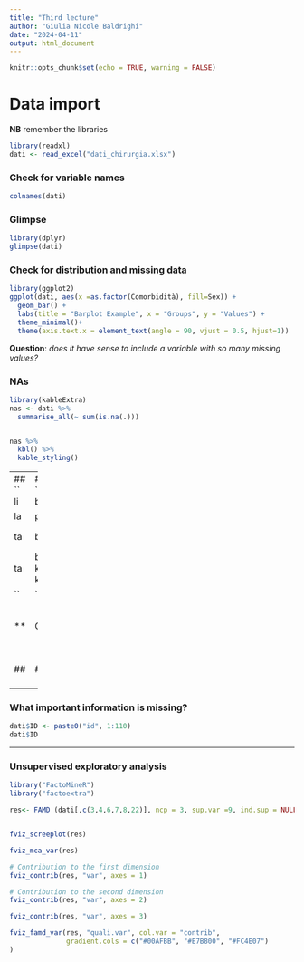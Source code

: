```yaml
---
title: "Third lecture"
author: "Giulia Nicole Baldrighi"
date: "2024-04-11"
output: html_document
---
```


```r
knitr::opts_chunk$set(echo = TRUE, warning = FALSE)
```

# Data import

**NB** remember the libraries
```r
library(readxl)
dati <- read_excel("dati_chirurgia.xlsx")
```

### Check for variable names
```r
colnames(dati)
```



### Glimpse
```r
library(dplyr)
glimpse(dati)
```


### Check for distribution and missing data
```r
library(ggplot2)
ggplot(dati, aes(x =as.factor(Comorbidità), fill=Sex)) +
  geom_bar() +
  labs(title = "Barplot Example", x = "Groups", y = "Values") +
  theme_minimal()+
  theme(axis.text.x = element_text(angle = 90, vjust = 0.5, hjust=1))
```

**Question**: *does it have sense to include a variable with so many missing values?* 


### NAs
```r
library(kableExtra)
nas <- dati %>%
  summarise_all(~ sum(is.na(.)))


nas %>%
  kbl() %>%
  kable_styling()
```

- - - 
### Frequencies of categories
```r
library(tidyverse)

lapply(dati, typeof)

table<- table(dati$Comorbidità)

table%>%
  kbl() %>%
  kable_styling()

```

**Question**: *does it have sense to include an under-representative category?*


### Try actively on the data (Comorbidità and Complicanze)


- - - 

### What important information is missing?
```r
dati$ID <- paste0("id", 1:110)
dati$ID
```


- - - 


### Unsupervised exploratory analysis 
```r
library("FactoMineR")
library("factoextra")

res<- FAMD (dati[,c(3,4,6,7,8,22)], ncp = 3, sup.var =9, ind.sup = NULL, graph = TRUE)


fviz_screeplot(res)
```


```r
fviz_mca_var(res)
```



```r
# Contribution to the first dimension
fviz_contrib(res, "var", axes = 1)
```


```r
# Contribution to the second dimension
fviz_contrib(res, "var", axes = 2)
```


```r
fviz_contrib(res, "var", axes = 3)
```


```r

fviz_famd_var(res, "quali.var", col.var = "contrib", 
              gradient.cols = c("#00AFBB", "#E7B800", "#FC4E07")
)

```






